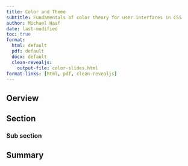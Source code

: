 ```yaml
---
title: Color and Theme
subtitle: Fundamentals of color theory for user interfaces in CSS
author: Michael Haaf
date: last-modified
toc: true
format: 
  html: default
  pdf: default
  docx: default
  clean-revealjs: 
    output-file: color-slides.html
format-links: [html, pdf, clean-revealjs]
---
```


## Oerview

## Section

### Sub section

## Summary
